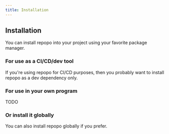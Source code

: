 ```yaml
---
title: Installation
---
```



## Installation

You can install repopo into your project using your favorite package manager.

### For use as a CI/CD/dev tool

If you're using repopo for CI/CD purposes, then you probably want to install repopo as a dev dependency only.

<PackageManagers pkg="repopo" dev="true" />

### For use in your own program

TODO

<PackageManagers pkg="repopo" />

### Or install it globally

You can also install repopo globally if you prefer.
